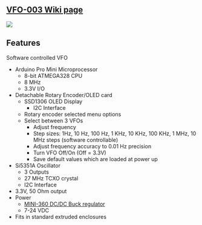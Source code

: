 == [http://land-boards.com/blwiki/index.php?title=VFO-003 VFO-003 Wiki page] ==

<img src="http://land-boards.com/blwiki/images/7/76/VFO-003_P1871_720px.jpg"></img>

== Features ==

Software controlled VFO

* Arduino Pro Mini Microprocessor
** 8-bit ATMEGA328 CPU
** 8 MHz
** 3.3V I/O
* Detachable Rotary Encoder/OLED card
** SSD1306 OLED Display
*** I2C Interface
** Rotary encoder selected menu options
** Select between 3 VFOs
*** Adjust frequency
*** Step sizes: 1Hz, 10 Hz, 100 Hz, 1 KHz, 10 KHz, 100 KHz, 1 MHz, 10 MHz steps (software controllable)
*** Adjust frequency accuracy to 0.01 Hz precision 
*** Turn VFO Off/On (Off = 3.3V)
*** Save default values which are loaded at power up
* Si5351A Oscillator
** 3 Outputs
** 27 MHz TCXO crystal
** I2C Interface
* 3.3V, 50 Ohm output
* Power
** [[Mini360_Buck_Converter|MINI-360 DC/DC Buck regulator]]
** 7-24 VDC
* Fits in standard extruded enclosures
